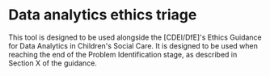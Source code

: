 
# Data analytics ethics triage

This tool is designed to be used alongside the [CDEI/DfE]'s Ethics Guidance for Data Analytics in Children's Social Care. It is designed to be used when reaching the end of the Problem Identification stage, as described in Section X of the guidance.

<Sy3 />
